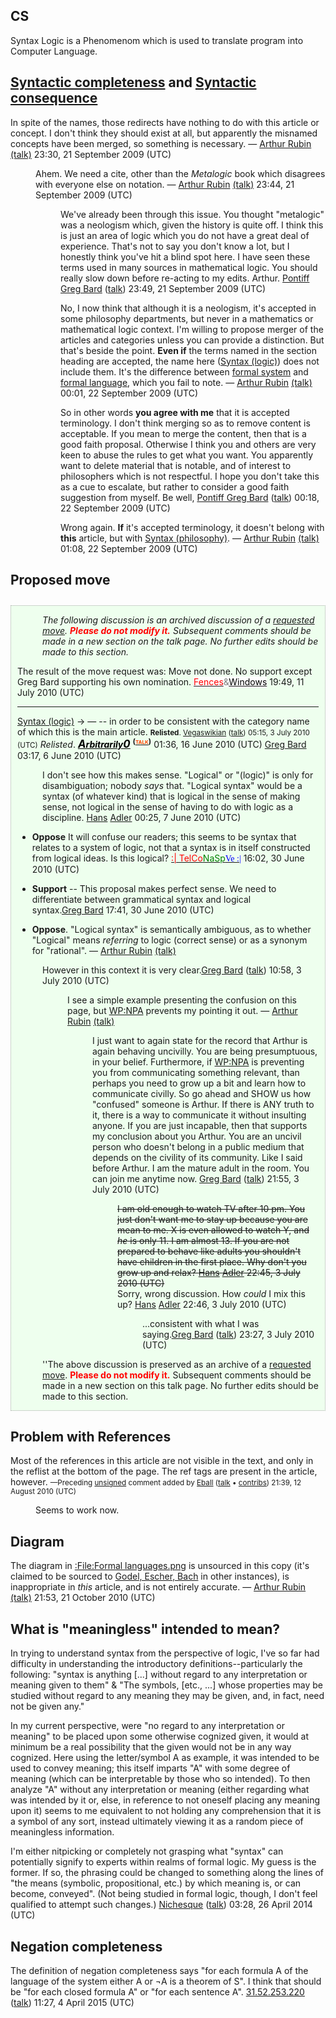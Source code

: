 {{philosophy|logic=yes|class=start|importance=high}}

==CS==
Syntax Logic is a Phenomenom which is used to translate program into Computer Language.

== [[Syntactic completeness]] and [[Syntactic consequence]] ==

In spite of the names, those redirects have nothing to do with this article or concept.  I don't think they should exist at all, but apparently the misnamed concepts have been merged, so something is necessary.  — [[User:Arthur Rubin|Arthur Rubin]]  [[User talk:Arthur Rubin|(talk)]] 23:30, 21 September 2009 (UTC)

:Ahem.  We need a cite, other than the ''Metalogic'' book which disagrees with everyone else on notation.  — [[User:Arthur Rubin|Arthur Rubin]]  [[User talk:Arthur Rubin|(talk)]] 23:44, 21 September 2009 (UTC)


::We've already been through this issue. You thought "metalogic" was a neologism which, given the history is quite off. I think this is just an area of logic which you do not have a great deal of experience. That's not to say you don't know a lot, but I honestly think you've hit a blind spot here. I have seen these terms used in many sources in mathematical logic. You should really slow down before re-acting to my edits. Arthur. [[User:Gregbard|Pontiff Greg Bard]] ([[User talk:Gregbard|talk]]) 23:49, 21 September 2009 (UTC)

:::No, I now think that although it is a neologism, it's accepted in some philosophy departments, but never in a mathematics or mathematical logic context.  I'm willing to propose merger of the articles and categories unless you can provide a distinction.  But that's beside the point.  '''Even if''' the terms named in the section heading are accepted, the name here ([[Syntax (logic)]]) does not include them.  It's the difference between [[formal system]] and [[formal language]], which you fail to note.  — [[User:Arthur Rubin|Arthur Rubin]]  [[User talk:Arthur Rubin|(talk)]] 00:01, 22 September 2009 (UTC)

::::So in other words '''you agree with me''' that it is accepted terminology. I don't think merging so as to remove content is acceptable. If you mean to merge the content, then that is a good faith proposal. Otherwise I think you and others are very keen to abuse the rules to get what you want. You apparently want to delete material that is notable, and of interest to philosophers which is not respectful. I hope you don't take this as a cue to escalate, but rather to consider a good faith suggestion from myself.  Be well, [[User:Gregbard|Pontiff Greg Bard]] ([[User talk:Gregbard|talk]]) 00:18, 22 September 2009 (UTC)

:::::Wrong again.  '''If''' it's accepted terminology, it doesn't belong with '''this''' article, but with [[Syntax (philosophy)]].  — [[User:Arthur Rubin|Arthur Rubin]]  [[User talk:Arthur Rubin|(talk)]] 01:08, 22 September 2009 (UTC)

== Proposed move ==
<div class="boilerplate" style="background-color: #efe; margin: 2em 0 0 0; padding: 0 10px 0 10px; border: 1px dotted #aaa;"><!-- Template:RM top -->
:''The following discussion is an archived discussion of a [[WP:RM|requested move]]. <span style="color:red">'''Please do not modify it.'''</span> Subsequent comments should be made in a new section on the talk page. No further edits should be made to this section. ''

The result of the move request was: Move not done. No support except Greg Bard supporting his own nomination. [[User:Fences and windows|<span style="background-color:white; color:red;">Fences</span>]]<span style="background-color:white; color:#808080;">&amp;</span>[[User talk:Fences and windows|<span style="background-color:white; color:black;">Windows</span>]] 19:49, 11 July 2010 (UTC)

----

[[Syntax (logic)]] → {{noredirect|1=Logical syntax}} — -- in order to be consistent with the category name of which this is the main article. <small>'''Relisted'''. [[User:Vegaswikian|Vegaswikian]] ([[User talk:Vegaswikian|talk]]) 05:15, 3 July 2010 (UTC)</small> ''Relisted''. [[User:Arbitrarily0|<span style='color:black'><b><u><i><big>A</big>rbitrarily<big>0</big></i></u></b></span>]]&nbsp;<sup><b>([[User talk:Arbitrarily0|<span style="font-variant: small-caps; color:#FF4500;">talk</span>]])</b></sup> 01:36, 16 June 2010 (UTC) [[User:Gregbard|Greg&nbsp;Bard]] 03:17, 6 June 2010 (UTC)

:I don't see how this makes sense. "Logical" or "(logic)" is only for disambiguation; nobody ''says'' that. "Logical syntax" would be a syntax (of whatever kind) that is logical in the sense of making sense, not logical in the sense of having to do with logic as a discipline. [[User:Hans Adler|Hans]] [[User talk:Hans Adler|Adler]] 00:25, 7 June 2010 (UTC)

*'''Oppose''' It will confuse our readers; this seems to be syntax that relates to a system of logic, not that a syntax is in itself constructed from logical ideas. Is this logical? [[User:TeleComNasSprVen|<font color="red">:| TelCo</font>]][[User talk:TeleComNasSprVen|<font color="green">NaSp</font>]][[Telecommunications of Nasal Sprays from Venus (9*6=42)|<font face="Showcard Gothic"><font color="blue">Ve :|</font></font>]] 16:02, 30 June 2010 (UTC)

*'''Support''' -- This proposal makes perfect sense. We need to differentiate between grammatical syntax and logical syntax.[[User:Gregbard|Greg&nbsp;Bard]] 17:41, 30 June 2010 (UTC)

*'''Oppose'''.  "Logical syntax" is semantically ambiguous, as to whether "Logical" means ''referring'' to logic (correct sense) or as a synonym for "rational".  — [[User:Arthur Rubin|Arthur Rubin]]  [[User talk:Arthur Rubin|(talk)]]
:However in this context it is very clear.[[User:Gregbard|Greg&nbsp;Bard]] ([[User_talk:Gregbard|talk]]) 10:58, 3 July 2010 (UTC)
::I see a simple example presenting the confusion on this page, but [[WP:NPA]] prevents my pointing it out.  — [[User:Arthur Rubin|Arthur Rubin]]  [[User talk:Arthur Rubin|(talk)]]
:::I just want to again state for the record that Arthur is again behaving uncivilly. You are being presumptuous, in your belief. Furthermore, if [[WP:NPA]] is preventing you from communicating something relevant, than perhaps you need to grow up a bit and learn how to communicate civilly. So go ahead and SHOW us how "confused" someone is Arthur. If there is ANY truth to it, there is a way to communicate it without insulting anyone. If you are just incapable, then that supports my conclusion about you Arthur. You are an uncivil person who doesn't belong in a public medium that depends on the civility of its community. Like I said before Arthur. I am the mature adult in the room. You can join me anytime now. [[User:Gregbard|Greg&nbsp;Bard]] ([[User_talk:Gregbard|talk]]) 21:55, 3 July 2010 (UTC)
::::<s>I am old enough to watch TV after 10 pm. You just don't want me to stay up because you are mean to me. X is even allowed to watch Y, and ''he'' is only 11. I am almost 13. If you are not prepared to behave like adults you shouldn't have children in the first place. Why don't you grow up and relax? [[User:Hans Adler|Hans]] [[User talk:Hans Adler|Adler]] 22:45, 3 July 2010 (UTC)</s>
::::Sorry, wrong discussion. How ''could'' I mix this up? [[User:Hans Adler|Hans]] [[User talk:Hans Adler|Adler]] 22:46, 3 July 2010 (UTC)
::::: ...consistent with what I was saying.[[User:Gregbard|Greg&nbsp;Bard]] ([[User_talk:Gregbard|talk]]) 23:27, 3 July 2010 (UTC)
:''The above discussion is preserved as an archive of a [[WP:RM|requested move]].  <span style="color:red">'''Please do not modify it.'''</span> Subsequent comments should be made in a new section on this talk page. No further edits should be made to this section.</div><!-- Template:RM bottom -->

== Problem with References ==

Most of the references in this article are not visible in the text, and only in the reflist at the bottom of the page. The ref tags are present in the article, however.  <small><span class="autosigned">—Preceding [[Wikipedia:Signatures|unsigned]] comment added by [[User:Eball|Eball]] ([[User talk:Eball|talk]] • [[Special:Contributions/Eball|contribs]]) 21:39, 12 August 2010 (UTC)</span></small><!-- Template:Unsigned --> <!--Autosigned by SineBot-->
:Seems to work now.

==Diagram==
The diagram in [[:File:Formal languages.png]] is  unsourced in this copy (it's claimed to be sourced to [[Godel, Escher, Bach]] in other instances), is inappropriate in ''this'' article, and is not entirely accurate.  — [[User:Arthur Rubin|Arthur Rubin]]  [[User talk:Arthur Rubin|(talk)]] 21:53, 21 October 2010 (UTC)

== What is "meaningless" intended to mean?  ==

In trying to understand syntax from the perspective of logic, I've so far had difficulty in understanding the introductory definitions--particularly the following: "syntax is anything [...] without regard to any interpretation or meaning given to them" & "The symbols, [etc., ...] whose properties may be studied without regard to any meaning they may be given, and, in fact, need not be given any."

In my current perspective, were "no regard to any interpretation or meaning" to be placed upon some otherwise cognized given, it would at minimum be a real possibility that the given would not be in any way cognized. Here using the letter/symbol A as example, it was intended to be used to convey meaning; this itself imparts "A" with some degree of meaning (which can be interpretable by those who so intended). To then analyze "A" without any interpretation or meaning (either regarding what was intended by it or, else, in reference to not oneself placing any meaning upon it) seems to me equivalent to not holding any comprehension that it is a symbol of any sort, instead ultimately viewing it as a random piece of meaningless information. 

I'm either nitpicking or completely not grasping what "syntax" can potentially signify to experts within realms of formal logic. My guess is the former. If so, the phrasing could be changed to something along the lines of "the means (symbolic, propositional, etc.) by which meaning is, or can become, conveyed". (Not being studied in formal logic, though, I don't feel qualified to attempt such changes.) [[User:Nichesque|Nichesque]] ([[User talk:Nichesque|talk]]) 03:28, 26 April 2014 (UTC)

== Negation completeness ==

The definition of negation completeness says "for each formula A of the language of the system either A or ¬A is a theorem of S".  I think that should be "for each closed formula A" or "for each sentence A". [[Special:Contributions/31.52.253.220|31.52.253.220]] ([[User talk:31.52.253.220|talk]]) 11:27, 4 April 2015 (UTC)
